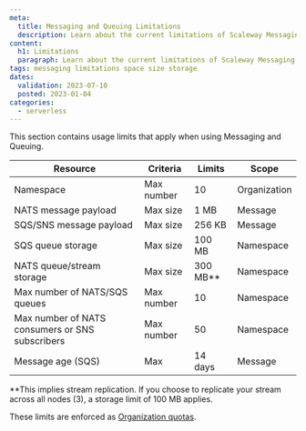 ```yaml
---
meta:
  title: Messaging and Queuing Limitations
  description: Learn about the current limitations of Scaleway Messaging and Queuing
content:
  h1: Limitations
  paragraph: Learn about the current limitations of Scaleway Messaging and Queuing
tags: messaging limitations space size storage
dates:
  validation: 2023-07-10
  posted: 2023-01-04
categories:
  - serverless
---
```


This section contains usage limits that apply when using Messaging and Queuing.


| Resource                                       | Criteria   | Limits   | Scope        |
|------------------------------------------------|------------|----------|--------------|
| Namespace                                      | Max number | 10       | Organization |
| NATS message payload                           | Max size   | 1 MB     | Message      |
| SQS/SNS message payload                        | Max size   | 256 KB   | Message      |
| SQS queue storage                              | Max size   | 100 MB   | Namespace    |
| NATS queue/stream storage                      | Max size   | 300 MB** | Namespace    |
| Max number of NATS/SQS queues                  | Max number | 10       | Namespace    |
| Max number of NATS consumers or SNS subscribers | Max number | 50      | Namespace    |
| Message age (SQS)                              | Max        | 14 days  | Message      |

**This implies stream replication. If you choose to replicate your stream across all nodes (3), a storage limit of 100 MB applies.

These limits are enforced as [Organization quotas](/console/my-account/reference-content/organization-quotas/).